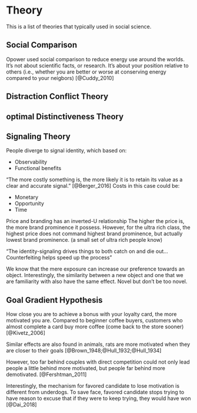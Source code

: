 # Theory

This is a list of theories that typically used in social science.

## Social Comparison

Opower used social comparison to reduce energy use around the worlds. It's not about scientific facts, or research. It's about your position relative to others (i.e., whether you are better or worse at conserving energy compared to your neigbors) [@Cuddy_2010]


## Distraction Conflict Theory


## optimal Distinctiveness Theory 


## Signaling Theory 
People diverge to signal identity, which based on:  

 * Observability  
 * Functional benefits
 
"The more costly something is, the more likely it is to retain its value as a clear and accurate signal." [@Berger_2016]
Costs in this case could be:  

 * Monetary 
 * Opportunity 
 * Time 
 
Price and branding has an inverted-U relationship
The higher the price is, the more brand prominence it possess. 
However, for the ultra rich class, the highest price does not command highest brand prominence, but actually lowest brand prominence. (a small set of ultra rich people know)


"The identity-signaling drives things to both catch on and die out... Counterfeiting helps speed up the process "


We know that the mere exposure can increase our preference towards an object. Interestingly, the similarity between a new object and one that we are familiarity with also have the same effect. Novel but don't be too novel. 




## Goal Gradient Hypothesis

How close you are to achieve a bonus with your loyalty card, the more motivated you are. Compared to beginner coffee buyers, customers who almost complete a card buy more coffee (come back to the store sooner) [@Kivetz_2006]

Similar effects are also found in animals, rats are more motivated when they are closer to their goals [@Brown_1948;@Hull_1932;@Hull_1934]


However, too far behind couples with direct competition could not only lead people a little behind more motivated, but people far behind more demotivated. [@Fershtman_2011]

Interestingly, the mechanism for favored candidate to lose motivation is different from underdogs. To save face, favored candidate stops trying to have reason to excuse that if they were to keep trying, they would have won [@Dai_2018]
